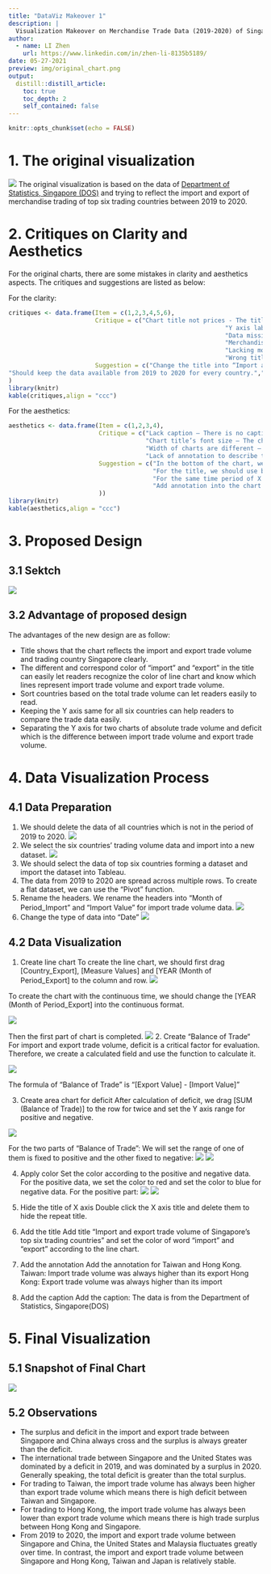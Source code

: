 ```yaml
---
title: "DataViz Makeover 1"
description: |
  Visualization Makeover on Merchandise Trade Data (2019-2020) of Singapore in Tableau
author:
  - name: LI Zhen
    url: https://www.linkedin.com/in/zhen-li-8135b5189/
date: 05-27-2021
preview: img/original_chart.png
output:
  distill::distill_article:
    toc: true
    toc_depth: 2
    self_contained: false
---
```



```r
knitr::opts_chunk$set(echo = FALSE)
```

# 1.	The original visualization
![](img/original_chart.png)
The original visualization is based on the data of [Department of Statistics, Singapore (DOS)](https://www.singstat.gov.sg/find-data/search-by-theme/trade-and-investment/merchandise-trade/latest-data) and trying to reflect the import and export of merchandise trading of top six trading countries between 2019 to 2020.

# 2.	Critiques on Clarity and Aesthetics

For the original charts, there are some mistakes in clarity and aesthetics aspects. The critiques and suggestions are listed as below:

For the clarity:

```r
critiques <- data.frame(Item = c(1,2,3,4,5,6), 
                        Critique = c("Chart title not prices - The title “Merchandise Trade of Top Six Trading Countries, 2019-2020” can’t reflect the country and measurement of this chart clearly.",
                                                            "Y axis labels are different – The labels of export and import are different and can’t reflect the difference between export and import clearly.",
                                                            "Data missing – Merchandise trading data of Japan only have the data of 2020.",
                                                            "Merchandise trade order – The order of the countries’ charts can’t reflect clearly which country has the largest import and export trading with Singapore.",
                                                            "Lacking money units – From this chart, we can’t find the units of merchandise trade. It will make readers to get confused.",
                                                            "Wrong title selection for “top six” - After calculation of total trade volume, we can find that these six countries are not the top six."),
                        Suggestion = c("Change the title into “Import and export trade volume of Singapore's six trading countries”.","Y axis labels should keep the same which can easily for readers to recognize.",
"Should keep the data available from 2019 to 2020 for every country.","Should sort the charts to reflect the order of top six countries.","For the Y axis title, it should contain the “($)” to reflect the units of currency.","Change the title")
)
library(knitr)
kable(critiques,align = "ccc")
```
For the aesthetics:

```r
aesthetics <- data.frame(Item = c(1,2,3,4),
                         Critique = c("Lack caption – There is no caption in the bottom of the chart. The readers don’t know where the data come from.",
                                      "Chart title’s font size – The chart title should be bigger to attract reader’s attention.",
                                      "Width of charts are different – Charts of Malaysia and Mainland China have wider X axis compare to the other countries. Since the X axis all reflect the same period, width of charts should be same.",
                                      "Lack of annotation to describe the data trend."),
                         Suggestion = c("In the bottom of the chart, we should add the data source as the caption.",
                                        "For the title, we should use bigger font size the color to attract audience attention.",
                                        "For the same time period of X axis, we should use the same width of each chats.",
                                        "Add annotation into the chart about important trend."
                         ))
library(knitr)
kable(aesthetics,align = "ccc")

```

# 3.	Proposed Design

## 3.1 Sektch

![](img/draft.jpg)

## 3.2	Advantage of proposed design

The advantages of the new design are as follow:

- Title shows that the chart reflects the import and export trade volume and trading country Singapore clearly.
- The different and correspond color of “import” and “export” in the title can easily let readers recognize the color of line chart and know which lines represent import trade volume and export trade volume.
- Sort countries based on the total trade volume can let readers easily to read.
- Keeping the Y axis same for all six countries can help readers to compare the trade data easily.
- Separating the Y axis for two charts of absolute trade volume and deficit which is the difference between import trade volume and export trade volume.

# 4.	Data Visualization Process

## 4.1 Data Preparation

1. We should delete the data of all countries which is not in the period of 2019 to 2020. 
![](img/right_period.png)
2.	We select the six countries’ trading volume data and import into a new dataset.
![](img/top6.png)
3.	We should select the data of top six countries forming a dataset and import the dataset into Tableau.
4.	The data from 2019 to 2020 are spread across multiple rows. To create a flat dataset, we can use the “Pivot” function.
5.	Rename the headers. We rename the headers into “Month of Period_Import” and “Import Value” for import trade volume data.
![](img/t1.png)
6.	Change the type of data into “Date”
![](img/t2.png)

## 4.2	Data Visualization

1.	Create line chart
To create the line chart, we should first drag [Country_Export], [Measure Values] and [YEAR (Month of Period_Export] to the column and row.
![](img/t8.png)

To create the chart with the continuous time, we should change the [YEAR (Month of Period_Export] into the continuous format.

![](img/t4.png)

Then the first part of chart is completed.
![](img/t5.png)
2.	Create “Balance of Trade“
For import and export trade volume, deficit is a critical factor for evaluation. Therefore, we create a calculated field and use the function to calculate it.

![](img/t6.png)

The formula of "Balance of Trade" is "[Export Value] - [Import Value]"

3.	Create area chart for deficit
After calculation of deficit, we drag [SUM (Balance of Trade)] to the row for twice and set the Y axis range for positive and negative.

![](img/t9.png)

For the two parts of "Balance of Trade":
We will set the range of one of them is fixed to positive and the other fixed to negative:
![](img/t10.png) ![](img/t11.png)

4.	Apply color
Set the color according to the positive and negative data. For the positive data, we set the color to red and set the color to blue for negative data.
For the positive part:
![](img/t13.png) ![](img/t12.png)

5.	Hide the title of X axis
Double click the X axis title and delete them to hide the repeat title.
6.	Add the title
Add title “Import and export trade volume of Singapore's top six trading countries” and set the color of word “import” and “export” according to the line chart.
7.	Add the annotation
Add the annotation for Taiwan and Hong Kong.
Taiwan: Import trade volume was always higher than its export
Hong Kong: Export trade volume was always higher than its import
8.	Add the caption
Add the caption: The data is from the Department of Statistics, Singapore(DOS)

# 5.	Final Visualization

## 5.1 Snapshot of Final Chart
![](img/final_chart.jpg)

## 5.2	Observations
-	The surplus and deficit in the import and export trade between Singapore and China always cross and the surplus is always greater than the deficit. 
-	The international trade between Singapore and the United States was dominated by a deficit in 2019, and was dominated by a surplus in 2020. Generally speaking, the total deficit is greater than the total surplus.
-	For trading to Taiwan, the import trade volume has always been higher than export trade volume which means there is high deficit between Taiwan and Singapore.
-	For trading to Hong Kong, the import trade volume has always been lower than export trade volume which means there is high trade surplus between Hong Kong and Singapore.
-	From 2019 to 2020, the import and export trade volume between Singapore and China, the United States and Malaysia fluctuates greatly over time. In contrast, the import and export trade volume between Singapore and Hong Kong, Taiwan and Japan is relatively stable.









